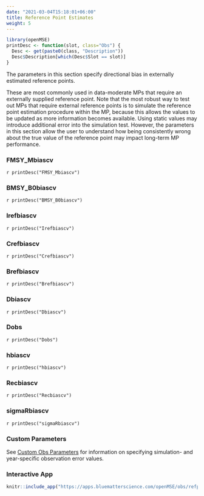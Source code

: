 ```yaml
---
date: "2021-03-04T15:18:01+06:00"
title: Reference Point Estimates
weight: 5
---
```


```r
library(openMSE)
printDesc <- function(slot, class="Obs") {
  Desc <- get(paste0(class, "Description"))
  Desc$Description[which(Desc$Slot == slot)]
}
```

The parameters in this section specify directional bias in externally estimated reference points.

These are most commonly used in data-moderate MPs that require an externally supplied reference point. Note that the most robust way to test out MPs that require external reference points is to simulate the reference point estimation procedure within the MP, because this allows the values to be updated as more information becomes available. Using static values may introduce additional error into the simulation test. However, the parameters in this section allow the user to understand how being consistently wrong about the true value of the reference point may impact long-term MP performance.


### FMSY_Mbiascv
`r printDesc("FMSY_Mbiascv")` 

### BMSY_B0biascv 
`r printDesc("BMSY_B0biascv")`

### Irefbiascv
`r printDesc("Irefbiascv")`

### Crefbiascv
`r printDesc("Crefbiascv")`

### Brefbiascv
`r printDesc("Brefbiascv")`

### Dbiascv
`r printDesc("Dbiascv")`

### Dobs
`r printDesc("Dobs")`

### hbiascv
`r printDesc("hbiascv")`

### Recbiascv
`r printDesc("Recbiascv")`

### sigmaRbiascv
`r printDesc("sigmaRbiascv")`

### Custom Parameters
See [Custom Obs Parameters](/features-custom-parameters/4-obs/) for information on specifying simulation- and year-specific observation error values. 

### Interactive App

```r
knitr::include_app("https://apps.bluematterscience.com/openMSE/obs/refpoint",height="950px") 
```
